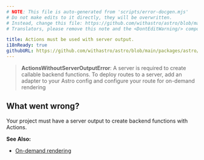 ```yaml
---
# NOTE: This file is auto-generated from 'scripts/error-docgen.mjs'
# Do not make edits to it directly, they will be overwritten.
# Instead, change this file: https://github.com/withastro/astro/blob/main/packages/astro/src/core/errors/errors-data.ts
# Translators, please remove this note and the <DontEditWarning/> component.

title: Actions must be used with server output.
i18nReady: true
githubURL: https://github.com/withastro/astro/blob/main/packages/astro/src/core/errors/errors-data.ts
---
```


<DontEditWarning />


> **ActionsWithoutServerOutputError**: A server is required to create callable backend functions. To deploy routes to a server, add an adapter to your Astro config and configure your route for on-demand rendering

## What went wrong?
Your project must have a server output to create backend functions with Actions.

**See Also:**
-  [On-demand rendering](https://docs.astro.build/en/guides/on-demand-rendering/)


